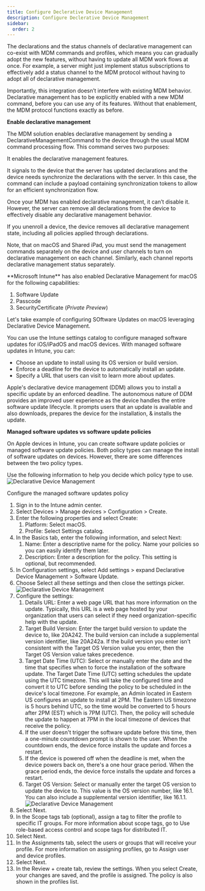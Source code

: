```yaml
---
title: Configure Declerative Device Management
description: Configure Declerative Device Management
sidebar:
  order: 2
---
```

The declarations and the status channels of declarative management can co-exist with MDM commands and profiles, which means you can gradually adopt the new features, without having to update all MDM work flows at once. For example, a server might just implement status subscriptions to effectively add a status channel to the MDM protocol without having to adopt all of declarative management.

Importantly, this integration doesn’t interfere with existing MDM behavior. Declarative management has to be explicitly enabled with a new MDM command, before you can use any of its features. Without that enablement, the MDM protocol functions exactly as before.

**Enable declarative management**

The MDM solution enables declarative management by sending a DeclarativeManagementCommand to the device through the usual MDM command processing flow. This command serves two purposes:

It enables the declarative management features.

It signals to the device that the server has updated declarations and the device needs synchronize the declarations with the server. In this case, the command can include a payload containing synchronization tokens to allow for an efficient synchronization flow.

Once your MDM has enabled declarative management, it can’t disable it. However, the server can remove all declarations from the device to effectively disable any declarative management behavior.

If you unenroll a device, the device removes all declarative management state, including all policies applied through declarations.

Note, that on macOS and Shared iPad, you must send the management commands separately on the device and user channels to turn on declarative management on each channel. Similarly, each channel reports declarative management status separately.

\*\*Microsoft Intune\*\* has also enabled Declarative Management for macOS for the following capabilities:

1. Software Update
2. Passcode
3. SecurityCertificate (_Private Preview_)

Let's take example of configuring SOftware Updates on macOS leveraging Declarative Device Management.

You can use the Intune settings catalog to configure managed software updates for iOS/iPadOS and macOS devices. With managed software updates in Intune, you can:

- Choose an update to install using its OS version or build version.
- Enforce a deadline for the device to automatically install an update.
- Specify a URL that users can visit to learn more about updates.

Apple's declarative device management (DDM) allows you to install a specific update by an enforced deadline. The autonomous nature of DDM provides an improved user experience as the device handles the entire software update lifecycle. It prompts users that an update is available and also downloads, prepares the device for the installation, & installs the update.

**Managed software updates vs software update policies**

On Apple devices in Intune, you can create software update policies or managed software update policies. Both policy types can manage the install of software updates on devices. However, there are some differences between the two policy types.

Use the following information to help you decide which policy type to use.
![Declarative Device Management](/src/assets/DDM/DDM-4.png)

Configure the managed software updates policy

1. Sign in to the Intune admin center.
2. Select Devices > Manage devices > Configuration > Create.
3. Enter the following properties and select Create:
    1. Platform: Select macOS.
    2. Profile: Select Settings catalog.
4. In the Basics tab, enter the following information, and select Next:
    1. Name: Enter a descriptive name for the policy. Name your policies so you can easily identify them later.
    2. Description: Enter a description for the policy. This setting is optional, but recommended.
5. In Configuration settings, select Add settings > expand Declarative Device Management > Software Update.
6. Choose Select all these settings and then close the settings picker.
![Declarative Device Management](/src/assets/DDM/DDM-5.png)
7. Configure the settings:
    1. Details URL: Enter a web page URL that has more information on the update. Typically, this URL is a web page hosted by your organization that users can select if they need organization-specific help with the update.
    2. Target Build Version: Enter the target build version to update the device to, like 20A242. The build version can include a supplemental version identifier, like 20A242a. If the build version you enter isn't consistent with the Target OS Version value you enter, then the Target OS Version value takes precedence.
    3. Target Date Time (UTC): Select or manually enter the date and the time that specifies when to force the installation of the software update. The Target Date Time (UTC) setting schedules the update using the UTC timezone. This will take the configured time and convert it to UTC before sending the policy to be scheduled in the device's local timezone. For example, an Admin located in Eastern US configures an update to install at 2PM. The Eastern US timezone is 5 hours behind UTC, so the time would be converted to 5 hours after 2PM (EST) which is 7PM (UTC). Then, the policy will schedule the update to happen at 7PM in the local timezone of devices that receive the policy.
    4. If the user doesn't trigger the software update before this time, then a one-minute countdown prompt is shown to the user. When the countdown ends, the device force installs the update and forces a restart.
    5. If the device is powered off when the deadline is met, when the device powers back on, there's a one hour grace period. When the grace period ends, the device force installs the update and forces a restart.
    6. Target OS Version: Select or manually enter the target OS version to update the device to. This value is the OS version number, like 16.1. You can also include a supplemental version identifier, like 16.1.1.
    ![Declarative Device Management](/src/assets/DDM/DDM-6.png)
8. Select Next.
9. In the Scope tags tab (optional), assign a tag to filter the profile to specific IT groups. For more information about scope tags, go to Use role-based access control and scope tags for distributed IT.
10. Select Next.
11. In the Assignments tab, select the users or groups that will receive your profile. For more information on assigning profiles, go to Assign user and device profiles.
12. Select Next.
13. In the Review + create tab, review the settings. When you select Create, your changes are saved, and the profile is assigned. The policy is also shown in the profiles list.